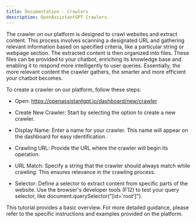 ```yaml
---
title: Documentation - Crawlers
description: OpenAssistantGPT Crawlers.
---
```


The crawler on our platform is designed to crawl websites and extract content. This process involves scanning a designated URL and gathering relevant information based on specified criteria, like a particular string or webpage section. The extracted content is then organized into files. These files can be provided to your chatbot, enriching its knowledge base and enabling it to respond more intelligently to user queries. Essentially, the more relevant content the crawler gathers, the smarter and more efficient your chatbot becomes.

To create a crawler on our platform, follow these steps:

 - Open: https://openassistantgpt.io/dashboard/new/crawler

 - Create New Crawler: Start by selecting the option to create a new crawler.

 - Display Name: Enter a name for your crawler. This name will appear on the dashboard for easy identification.

 - Crawling URL: Provide the URL where the crawler will begin its operation.

 - URL Match: Specify a string that the crawler should always match while crawling. This ensures relevance in the crawling process.

 - Selector: Define a selector to extract content from specific parts of the website. Use the browser's developer tools (F12) to test your query selector, like document.querySelector("[id='root']").

This tutorial provides a basic overview. For more detailed guidance, please refer to the specific instructions and examples provided on the platform.